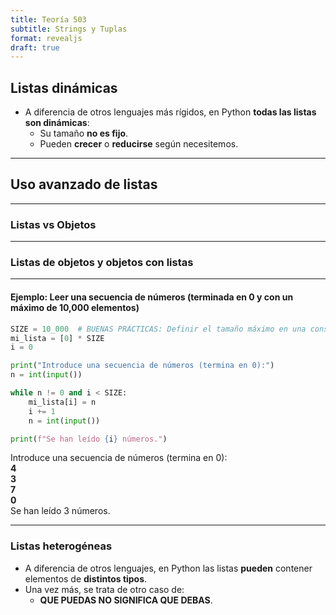 ```yaml
---
title: Teoría 503
subtitle: Strings y Tuplas
format: revealjs
draft: true
---
```


## Listas dinámicas {.center}

- A diferencia de otros lenguajes más rígidos, en Python **todas las listas son dinámicas**:
    - Su tamaño **no es fijo**.
    - Pueden **crecer** o **reducirse** según necesitemos.

---

## Uso avanzado de listas {.center}

---

### Listas vs Objetos

---

### Listas de objetos y objetos con listas

---
 
#### Ejemplo: Leer una secuencia de números (terminada en 0 y con un máximo de 10,000 elementos)

```python
SIZE = 10_000  # BUENAS PRÁCTICAS: Definir el tamaño máximo en una constante
mi_lista = [0] * SIZE
i = 0

print("Introduce una secuencia de números (termina en 0):")
n = int(input())

while n != 0 and i < SIZE:
    mi_lista[i] = n
    i += 1
    n = int(input())

print(f"Se han leído {i} números.")
```

| Introduce una secuencia de números (termina en 0):
| **4**
| **3**
| **7**
| **0**
| Se han leído 3 números.

---

### Listas heterogéneas

- A diferencia de otros lenguajes, en Python las listas **pueden** contener elementos de **distintos tipos**.
- Una vez más, se trata de otro caso de:
    - **QUE PUEDAS NO SIGNIFICA QUE DEBAS**.

